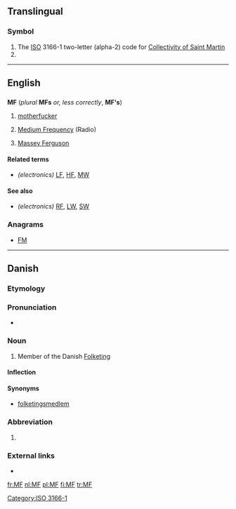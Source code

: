 {{also|mf|mF}}
==Translingual==

===Symbol===
{{head|mul|symbol}}

# The [[ISO]] 3166-1 two-letter (alpha-2) code for [[Collectivity of Saint Martin]]
# {{SI-unit-abb|mega|farad|[[electrical]] [[capacitance]]}}

[[Category:ISO 3166-1]]
----

==English==

==={{initialism-old|en}}===
'''MF''' (''plural'' '''MFs''' ''or, less correctly'', '''MF's''')

# {{context|coarse|slang|lang=en}} [[motherfucker]]
# {{context|electronics|lang=en}} [[medium frequency|Medium Frequency]] (Radio)
# [[w:Massey Ferguson|Massey Ferguson]]

====Related terms====
* ''(electronics)'' [[LF]], [[HF]], [[MW]]

====See also====
* ''(electronics)'' [[RF]], [[LW]], [[SW]]

===Anagrams===
* [[FM#English|FM]]
----
==Danish==

===Etymology===
{{initialism of|medlem af Folketinget||member of the Danish Folketing|lang=da}}

===Pronunciation===
* {{IPA|/ɛmɛf/|[ˈɛmˈɛf]|[ɛmˈɛf]|lang=da}}

===Noun===
{{da-noun|stem=MF'|en|er}}

# {{context|politics|lang=da}} Member of the Danish [[w:Folketing|Folketing]]

====Inflection====
{{da-noun-infl|stem=MF'|en|er|4=MF's}}

====Synonyms====
* [[folketingsmedlem]]

===Abbreviation===
{{head|da|abbreviation|head=MF ''or'' [[M/F]]}}

# {{abbreviation of|motorfærge|lang=da}}

===External links===
* {{pedialite|lang=da}}

[[fr:MF]]
[[nl:MF]]
[[pl:MF]]
[[fi:MF]]
[[tr:MF]]